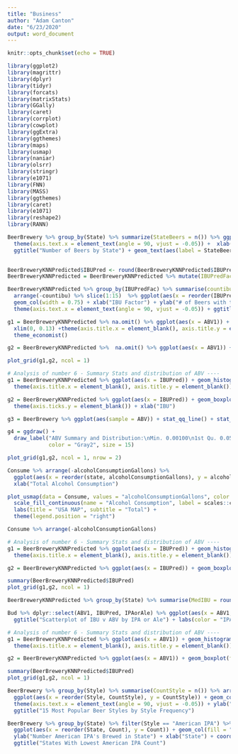```yaml
---
title: "Business"
author: "Adam Canton"
date: "6/23/2020"
output: word_document
---
```


```r
knitr::opts_chunk$set(echo = TRUE)

library(ggplot2)
library(magrittr)
library(dplyr)
library(tidyr)
library(forcats)
library(matrixStats)
library(GGally)
library(caret)
library(corrplot)
library(cowplot)
library(ggExtra)
library(ggthemes)
library(maps)
library(usmap)
library(naniar)
library(olsrr)
library(stringr)
library(e1071)
library(FNN)
library(MASS)
library(ggthemes)
library(caret)
library(e1071)
library(reshape2)
library(RANN)
```

```r
BeerBrewery %>% group_by(State) %>% summarize(StateBeers = n()) %>% ggplot(aes(x = reorder(State, -StateBeers), y = StateBeers)) + geom_col() + 
  theme(axis.text.x = element_text(angle = 90, vjust = -0.05)) +  xlab("State") + ylab('Number of Beers') + 
  ggtitle("Number of Beers by State") + geom_text(aes(label = StateBeers), vjust = -0.5, size = 3)
  
```

```r
BeerBreweryKNNPredicted$IBUPred <- round(BeerBreweryKNNPredicted$IBUPred,0)
BeerBreweryKNNPredicted = BeerBreweryKNNPredicted %>% mutate(IBUPredFac = as.factor(IBUPred))
```

```r
BeerBreweryKNNPredicted %>% group_by(IBUPredFac) %>% summarise(countibu = n()) %>%
  arrange(-countibu) %>% slice(1:15)  %>% ggplot(aes(x = reorder(IBUPredFac, countibu), y = countibu)) +
  geom_col(width = 0.75) + xlab("IBU Factor") + ylab("# of Beers with this IBU") + coord_flip() +
  theme(axis.text.x = element_text(angle = 90, vjust = -0.05)) + ggtitle("Top IBU Levels")
```

```r
g1 = BeerBreweryKNNPredicted %>% na.omit() %>% ggplot(aes(x = ABV1)) + geom_histogram(binwidth = 0.002, fill = "deepskyblue3", color = "black") +
  xlim(0, 0.13) +theme(axis.title.x = element_blank(), axis.title.y = element_blank(), axis.text.y = element_blank()) + ggtitle("Frequency of ABV") +
  theme_economist()

g2 = BeerBreweryKNNPredicted %>%  na.omit() %>% ggplot(aes(x = ABV1)) + geom_boxplot(fill = "deepskyblue3", color = "black") + theme_economist()

plot_grid(g1,g2, ncol = 1)
```

```r
# Analysis of number 6 - Summary Stats and distribution of ABV ----
g1 = BeerBreweryKNNPredicted %>% ggplot(aes(x = IBUPred)) + geom_histogram(binwidth = 3) + xlim(0,140) +
  theme(axis.title.x = element_blank(), axis.title.y = element_blank()) + ggtitle("Histogram and Boxplot of IBU")

g2 = BeerBreweryKNNPredicted %>% ggplot(aes(x = IBUPred)) + geom_boxplot() + xlim(0,140) + 
  theme(axis.ticks.y = element_blank()) + xlab("IBU")

g3 = BeerBrewery %>% ggplot(aes(sample = ABV)) + stat_qq_line() + stat_qq() + ylim(0,0.125) + xlab("Quantile") + ylab("ABV")

g4 = ggdraw() +
  draw_label("ABV Summary and Distribution:\nMin. 0.00100\n1st Qu. 0.05000\nMedian 0.05600\nMean 0.05974\n3rd Qu. 0.06700\nMax 0.12800", 
             color = "Gray2", size = 15)

plot_grid(g1,g2, ncol = 1, nrow = 2)
```

```r
Consume %>% arrange(-alcoholConsumptionGallons) %>% 
  ggplot(aes(x = reorder(state, alcoholConsumptionGallons), y = alcoholConsumptionGallons)) + geom_col() + coord_flip() + 
  xlab("Total Alcohol Consumption")

plot_usmap(data = Consume, values = "alcoholConsumptionGallons", color = "red", labels = TRUE, label_color = "white") + 
  scale_fill_continuous(name = "Alcohol Consumption", label = scales::comma) + 
  labs(title = "USA MAP", subtitle = "Total") +
  theme(legend.position = "right")
```

```r
Consume %>% arrange(-alcoholConsumptionGallons)
```


```r
# Analysis of number 6 - Summary Stats and distribution of ABV ----
g1 = BeerBreweryKNNPredicted %>% ggplot(aes(x = IBUPred)) + geom_histogram(binwidth = 3, fill = "deepskyblue3", color = "black") + xlim(0,140) +
  theme(axis.title.x = element_blank(), axis.title.y = element_blank()) + ggtitle("Distribution of IBU")

g2 = BeerBreweryKNNPredicted %>% ggplot(aes(x = IBUPred)) + geom_boxplot(fill = "deepskyblue3", color = "black") + xlim(0,140) + theme(axis.ticks.y = element_blank(), legend.position = "none") + xlab("IBU")

summary(BeerBreweryKNNPredicted$IBUPred)
plot_grid(g1,g2, ncol = 1)
```

```r
BeerBreweryKNNPredicted %>% group_by(State) %>% summarise(MedIBU = round(median(IBUPred),0)) %>% arrange(-MedIBU)

```

```r
Bud %>% dplyr::select(ABV1, IBUPred, IPAorAle) %>% ggplot(aes(x = ABV1, y = IBUPred, color = IPAorAle)) + geom_point() + xlim(0,0.13) + geom_jitter() + 
  ggtitle("Scatterplot of IBU v ABV by IPA or Ale") + labs(color = "IPA or Ale") + xlab("ABV") + ylab("IBU")
```


```r
# Analysis of number 6 - Summary Stats and distribution of ABV ----
g1 = BeerBreweryKNNPredicted %>% ggplot(aes(x = ABV1)) + geom_histogram(binwidth = 0.001, fill = "deepskyblue3", color = "black") + xlim(0,0.13) +
  theme(axis.title.x = element_blank(), axis.title.y = element_blank()) + ggtitle("Distribution of ABV")

g2 = BeerBreweryKNNPredicted %>% ggplot(aes(x = ABV1)) + geom_boxplot(fill = "deepskyblue3", color = "black") + xlim(0,0.13) + theme(axis.ticks.y = element_blank(), legend.position = "none") + xlab("ABV")

summary(BeerBreweryKNNPredicted$IBUPred)
plot_grid(g1,g2, ncol = 1)
```

```r
BeerBrewery %>% group_by(Style) %>% summarise(CountStyle = n()) %>% arrange(-CountStyle) %>% slice(1:15) %>%
  ggplot(aes(x = reorder(Style, CountStyle), y = CountStyle)) + geom_col(fill = "deepskyblue3") +
  theme(axis.text.x = element_text(angle = 90, vjust = -0.05)) + ylab("Number of Beers") + xlab("Most Popular Styles") + coord_flip() + 
  ggtitle("15 Most Popular Beer Styles by Style Frequency")
```

```r
BeerBrewery %>% group_by(State) %>% filter(Style == "American IPA") %>% summarise(Count = n()) %>% arrange(Count) %>% slice(1:15) %>%
  ggplot(aes(x = reorder(State, Count), y = Count)) + geom_col(fill = "deepskyblue3") + theme(axis.text.x = element_text(angle = 90, vjust = -0.05)) + 
  ylab("Number American IPA's Brewed in State") + xlab("State") + coord_flip() + 
  ggtitle("States With Lowest American IPA Count")
```

